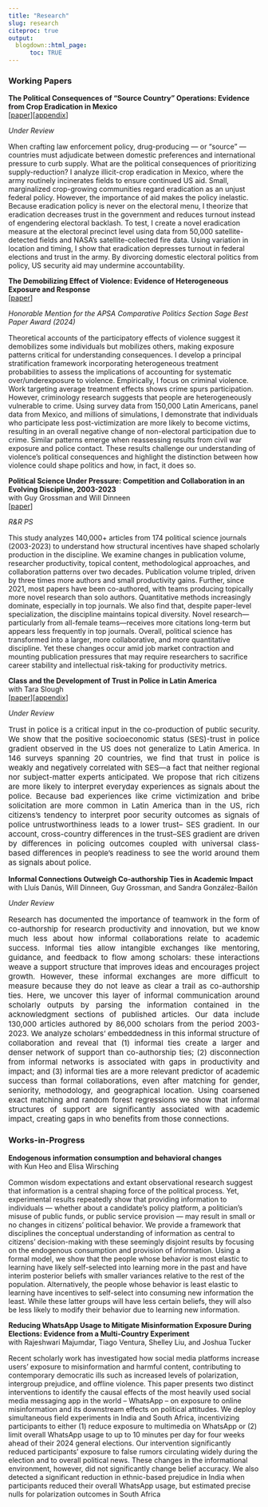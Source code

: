 ```yaml
---
title: "Research"
slug: research
citeproc: true
output:
  blogdown::html_page:
      toc: TRUE
---
```


### Working Papers

<p><strong>The Political Consequences of "Source Country" Operations: Evidence from Crop Eradication in Mexico</strong><br>\[[paper](/files/papers/crops/paper.pdf){target="_blank"}\]\[[appendix](/files/papers/crops/appendix.pdf){target="_blank"}\]</p>
<p><em>Under Review</em></p>
::: grid
::: g-col-12
<p style="font-size: 15px; text-align: justify;">

When crafting law enforcement policy, drug-producing --- or "source" --- countries must adjudicate between domestic preferences and international pressure to curb supply. What are the political consequences of prioritizing supply-reduction? I analyze illicit-crop eradication in Mexico, where the army routinely incinerates fields to ensure continued US aid. Small, marginalized crop-growing communities regard eradication as an unjust federal policy. However, the importance of aid makes the policy inelastic. Because eradication policy is never on the electoral menu, I theorize that eradication decreases trust in the government and reduces turnout instead of engendering electoral backlash. To test, I create a novel eradication measure at the electoral precinct level using data from 50,000 satellite-detected fields and NASA's satellite-collected fire data. Using variation in location and timing, I show that eradication depresses turnout in federal elections and trust in the army. By divorcing domestic electoral politics from policy, US security aid may undermine accountability.

</p>
:::
:::


<p><strong>The Demobilizing Effect of Violence: Evidence of Heterogeneous Exposure and Response</strong><br /> \[[paper](/files/papers/crime/heterogeneous_crime.pdf){target="_blank"}\]</p>
<p><em>Honorable Mention for the APSA Comparative Politics Section Sage Best Paper Award (2024)</em></p>

::: grid
::: g-col-12
<p style="font-size: 15px; text-align: justify;">

Theoretical accounts of the participatory effects of violence suggest it demobilizes some individuals but mobilizes others, making exposure patterns critical for understanding consequences. I develop a principal stratification framework incorporating heterogeneous treatment probabilities to assess the implications of accounting for systematic over/underexposure to violence. Empirically, I focus on criminal violence. Work targeting average treatment effects shows crime spurs participation. However, criminology research suggests that people are heterogeneously vulnerable to crime. Using survey data from 150,000 Latin Americans, panel data from Mexico, and millions of simulations, I demonstrate that individuals who participate less post-victimization are more likely to become victims, resulting in an overall negative change of non-electoral participation due to crime. Similar patterns emerge when reassessing results from civil war exposure and police contact. These results challenge our understanding of violence's political consequences and highlight the distinction between how violence could shape politics and how, in fact, it does so.

</p>
:::
:::


<p><strong>Political Science Under Pressure: Competition and Collaboration in an Evolving Discipline, 2003-2023</strong><br/> with Guy Grossman and Will Dinneen <br /> \[[paper](/files/papers/landscape/landscape.pdf){target="_blank"}\]</p>
<p><em>R&R PS</em></p>
::: grid
::: g-col-12
<p style="font-size: 15px; text-align: justify;">

This study analyzes 140,000+ articles from 174 political science journals (2003-2023) to understand how structural incentives have shaped scholarly production in the discipline. We examine changes in publication volume, researcher productivity, topical content, methodological approaches, and collaboration patterns over two decades. Publication volume tripled, driven by three times more authors and small productivity gains. Further, since 2021, most papers have been co-authored, with teams producing topically more novel research than solo authors. Quantitative methods increasingly dominate, especially in top journals. We also find that, despite paper-level specialization, the discipline maintains topical diversity. Novel research—particularly from all-female teams—receives more citations long-term but appears less frequently in top journals. Overall, political science has transformed into a larger, more collaborative, and more quantitative discipline. Yet these changes occur amid job market contraction and mounting publication pressures that may require researchers to sacrifice career stability and intellectual risk-taking for productivity metrics.

</p>
:::
:::

<p><strong>Class and the Development of Trust in Police in Latin America</strong><br/> 
with Tara Slough <br /> 
\[[paper](/files/papers/trust/paper.pdf){target="_blank"}\]\[[appendix](/files/papers/trust/appendix.pdf){target="_blank"}\]</p>
<p><em>Under Review</em></p>

::: grid
::: g-col-12
<p style="font-size: 15px; text-align: justify;">
Trust in police is a critical input in the co-production of public security. We show that the 
positive socioeconomic status (SES)-trust in police gradient observed in the US does not 
generalize to Latin America. In 146 surveys spanning 20 countries, we find that trust in police 
is weakly and negatively correlated with SES—a fact that neither regional nor subject-matter 
experts anticipated. We propose that rich citizens are more likely to interpret everyday 
experiences as signals about the police. Because bad experiences like crime victimization and 
bribe solicitation are more common in Latin America than in the US, rich citizens's tendency 
to interpret poor security outcomes as signals of police untrustworthiness leads to a lower trust–
SES gradient. In our account, cross-country differences in the trust–SES gradient are driven by 
differences in policing outcomes coupled with universal class-based differences in people's 
readiness to see the world around them as signals about police.
</p>
:::
:::

<p><strong>Informal Connections Outweigh Co-authorship Ties in Academic Impact</strong><br/> 
with Lluís Danús, Will Dinneen, Guy Grossman, and Sandra González-Bailón<br /> 
</p>
<p><em>Under Review</em></p>

::: grid
::: g-col-12
<p style="font-size: 15px; text-align: justify;">
Research has documented the importance of teamwork in the form of co-authorship for research productivity and innovation, but we know much less about how informal collaborations relate to academic success. Informal ties allow intangible exchanges like mentoring, guidance, and feedback to flow among scholars: these interactions weave a support structure that improves ideas and encourages project growth. However, these informal exchanges are more difficult to measure because they do not leave as clear a trail as co-authorship ties. Here, we uncover this layer of informal communication around scholarly outputs by parsing the information contained in the acknowledgment sections of published articles. Our data include 130,000 articles authored by 86,000 scholars from the period 2003-2023. We analyze scholars’ embeddedness in this informal structure of collaboration and reveal that (1) informal ties create a larger and denser network of support than co-authorship ties; (2) disconnection from informal networks is associated with gaps in productivity and impact; and (3) informal ties are a more relevant predictor of academic success than formal collaborations, even after matching for gender, seniority, methodology, and geographical location. Using coarsened exact matching and random forest regressions we show that informal structures of support are significantly associated with academic impact, creating gaps in who benefits from those connections.
</p>
:::
:::



### Works-in-Progress

<p><strong>Endogenous information consumption and behavioral changes</strong><br /> with Kun Heo and Elisa Wirsching<br /></p>

::: grid
::: g-col-12
<p style="font-size: 15px;  text-align: justify;">

Common wisdom expectations and extant observational research suggest that information is a central shaping force of the political process. Yet, experimental results repeatedly show that providing information to individuals — whether about a candidate's policy platform, a politician's misuse of public funds, or public service provision — may result in small or no changes in citizens' political behavior. We provide a framework that disciplines the conceptual understanding of information as central to citizens' decision-making with these seemingly disjoint results by focusing on the endogenous consumption and provision of information. Using a formal model, we show that the people whose behavior is most elastic to learning have likely self-selected into learning more in the past and have interim posterior beliefs with smaller variances relative to the rest of the population. Alternatively, the people whose behavior is least elastic to learning have incentives to self-select into consuming new information the least. While these latter groups will have less certain beliefs, they will also be less likely to modify their behavior due to learning new information.

</p>
:::
:::

<p><strong>Reducing WhatsApp Usage to Mitigate Misinformation Exposure During Elections: Evidence from a Multi-Country Experiment</strong><br /> with Rajeshwari Majumdar, Tiago Ventura, Shelley Liu, and Joshua Tucker<br/></p>

::: grid
::: g-col-12
<p style="font-size: 15px;  text-align: justify;">

Recent scholarly work has investigated how social media platforms increase users' exposure to misinformation and harmful content, contributing to contemporary democratic ills such as increased levels of polarization, intergroup prejudice, and offline violence. This paper presents two distinct interventions to identify the causal effects of the most heavily used social media messaging app in the world – WhatsApp – on exposure to online misinformation and its downstream effects on political attitudes. We deploy simultaneous field experiments in India and South Africa, incentivizing participants to either (1) reduce exposure to multimedia on WhatsApp or (2) limit overall WhatsApp usage to up to 10 minutes per day for four weeks ahead of their 2024 general elections. Our intervention significantly reduced participants’ exposure to false rumors circulating widely during the election and to overall political news. These changes in the informational environment, however, did not significantly change belief accuracy. We also detected a significant reduction in ethnic-based prejudice in India when participants reduced their overall WhatsApp usage, but estimated precise nulls for polarization outcomes in South Africa

</p>
:::
:::
